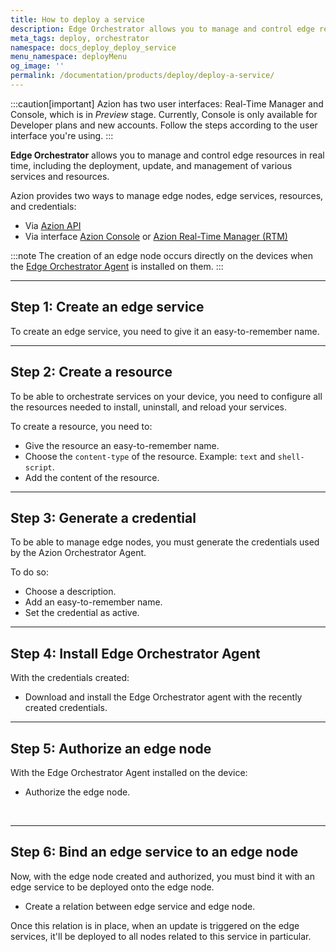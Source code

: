 ```yaml
---
title: How to deploy a service
description: Edge Orchestrator allows you to manage and control edge resources in real time, including the deployment, update, and management of various services and resources.
meta_tags: deploy, orchestrator
namespace: docs_deploy_deploy_service
menu_namespace: deployMenu
og_image: ''
permalink: /documentation/products/deploy/deploy-a-service/
---
```



:::caution[important]
Azion has two user interfaces: Real-Time Manager and Console, which is in *Preview* stage. Currently, Console is only available for Developer plans and new accounts. Follow the steps according to the user interface you're using.
:::

**Edge Orchestrator** allows you to manage and control edge resources in real time, including the deployment, update, and management of various services and resources.

Azion provides two ways to manage edge nodes, edge services, resources, and credentials: 

- Via [Azion API](https://api.azion.com)
- Via interface [Azion Console](/en/documentation/products/guides/how-to-access-azion-console/) or [Azion Real-Time Manager (RTM)](https://manager.azion.com/)

:::note
The creation of an edge node occurs directly on the devices when the [Edge Orchestrator Agent](/en/documentation/products/guides/deploy/install-orchestrator-agent/) is installed on them.
:::

<LinkButton link="/en/documentation/products/guides/deploy/install-orchestrator-agent/" label="go to Install Edge Orchestrator agent" outlined />

---

## Step 1: Create an edge service

To create an edge service, you need to give it an easy-to-remember name.

<LinkButton link="/en/documentation/products/guides/deploy/create-edge-service/" label="go to how to create an edge service" outlined target="_blank" />

---

## Step 2: Create a resource 

To be able to orchestrate services on your device, you need to configure all the resources needed to install, uninstall, and reload your services.

To create a resource, you need to: 

- Give the resource an easy-to-remember name.
- Choose the `content-type` of the resource. Example: `text` and `shell-script`.
- Add the content of the resource.

<LinkButton link="/en/documentation/products/guides/deploy/provision-files/" label="go to how to provision files" outlined target="_blank" />

---

## Step 3: Generate a credential 

To be able to manage edge nodes, you must generate the credentials used by the Azion Orchestrator Agent.

To do so: 

- Choose a description.
- Add an easy-to-remember name.
- Set the credential as active.

<LinkButton link="/en/documentation/products/guides/deploy/generate-credentials/" label="go to create a credential" outlined />

---

## Step 4: Install Edge Orchestrator Agent 

With the credentials created:

- Download and install the Edge Orchestrator agent with the recently created credentials.

<LinkButton link="/en/documentation/products/guides/deploy/install-orchestrator-agent/" label="go to how to install edge orchestrator agent" outlined target="_blank" />

---

## Step 5: Authorize an edge node

With the Edge Orchestrator Agent installed on the device:

- Authorize the edge node.

<LinkButton link="/en/documentation/products/guides/deploy/authorize-an-edge-node/" label="go to how to authorize an edge node" outlined target="_blank" />
<br/>
<LinkButton link="/en/documentation/products/deploy/edge-orchestrator/edge-node/" label="go to edge node reference documentation" outlined />

---

## Step 6: Bind an edge service to an edge node

Now, with the edge node created and authorized, you must bind it with an edge service to be deployed onto the edge node.

- Create a relation between edge service and edge node.

<LinkButton link="/en/documentation/products/guides/deploy/bind-service-node//" label="how to bind an edge service to an edge node" outlined target="_blank" />

Once this relation is in place, when an update is triggered on the edge services, it'll be deployed to all nodes related to this service in particular.
